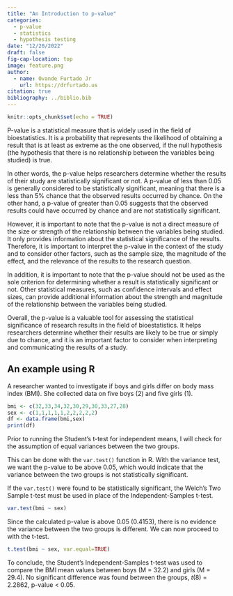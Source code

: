 ```yaml
---
title: "An Introduction to p-value"
categories:
  - p-value
  - statistics
  - hypothesis testing
date: "12/20/2022"
draft: false
fig-cap-location: top
image: feature.png
author:
  - name: Ovande Furtado Jr
    url: https://drfurtado.us
citation: true
bibliography: ../biblio.bib
---
```


```r
knitr::opts_chunk$set(echo = TRUE)
```

P-value is a statistical measure that is widely used in the field of bioestatistics. It is a probability that represents the likelihood of obtaining a result that is at least as extreme as the one observed, if the null hypothesis (the hypothesis that there is no relationship between the variables being studied) is true.

In other words, the p-value helps researchers determine whether the results of their study are statistically significant or not. A p-value of less than 0.05 is generally considered to be statistically significant, meaning that there is a less than 5% chance that the observed results occurred by chance. On the other hand, a p-value of greater than 0.05 suggests that the observed results could have occurred by chance and are not statistically significant.

However, it is important to note that the p-value is not a direct measure of the size or strength of the relationship between the variables being studied. It only provides information about the statistical significance of the results. Therefore, it is important to interpret the p-value in the context of the study and to consider other factors, such as the sample size, the magnitude of the effect, and the relevance of the results to the research question.

In addition, it is important to note that the p-value should not be used as the sole criterion for determining whether a result is statistically significant or not. Other statistical measures, such as confidence intervals and effect sizes, can provide additional information about the strength and magnitude of the relationship between the variables being studied.

Overall, the p-value is a valuable tool for assessing the statistical significance of research results in the field of bioestatistics. It helps researchers determine whether their results are likely to be true or simply due to chance, and it is an important factor to consider when interpreting and communicating the results of a study.

## An example using R

A researcher wanted to investigate if boys and girls differ on body mass index (BMI). She collected data on five boys (2) and five girls (1).

```r
bmi <- c(32,33,34,32,30,29,30,33,27,28)
sex <- c(1,1,1,1,1,2,2,2,2,2)
df <- data.frame(bmi,sex)
print(df)
```

Prior to running the Student's t-test for independent means, I will check for the assumption of equal variances between the two groups.

This can be done with the `var.test()` function in R. With the variance test, we want the p-value to be above 0.05, which would indicate that the variance between the two groups is not statistically significant.

If the `var.test()` were found to be statistically significant, the Welch's Two Sample t-test must be used in place of the Independent-Samples t-test.

```r
var.test(bmi ~ sex)
```

Since the calculated p-value is above 0.05 (0.4153), there is no evidence the variance between the two groups is different. We can now proceed to with the t-test.

```r
t.test(bmi ~ sex, var.equal=TRUE)
```

To conclude, the Student's Independent-Samples t-test was used to compare the BMI mean values between boys (M = 32.2) and girls (M = 29.4). No significant difference was found between the groups, *t*(8) = 2.2862, p-value \< 0.05.
